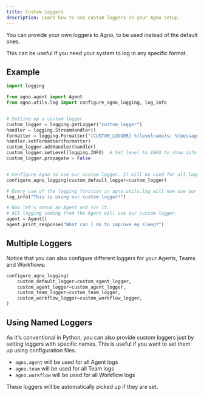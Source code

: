 ```yaml
---
title: Custom Loggers
description: Learn how to use custom loggers in your Agno setup.
---
```


You can provide your own loggers to Agno, to be used instead of the default ones.

This can be useful if you need your system to log in any specific format.

## Example

```python
import logging

from agno.agent import Agent
from agno.utils.log import configure_agno_logging, log_info


# Setting up a custom logger
custom_logger = logging.getLogger("custom_logger")
handler = logging.StreamHandler()
formatter = logging.Formatter("[CUSTOM_LOGGER] %(levelname)s: %(message)s")
handler.setFormatter(formatter)
custom_logger.addHandler(handler)
custom_logger.setLevel(logging.INFO)  # Set level to INFO to show info messages
custom_logger.propagate = False


# Configure Agno to use our custom logger. It will be used for all logging.
configure_agno_logging(custom_default_logger=custom_logger)

# Every use of the logging function in agno.utils.log will now use our custom logger.
log_info("This is using our custom logger!")

# Now let's setup an Agent and run it.
# All logging coming from the Agent will use our custom logger.
agent = Agent()
agent.print_response("What can I do to improve my sleep?")
```

## Multiple Loggers

Notice that you can also configure different loggers for your Agents, Teams and Workflows:

```python
configure_agno_logging(
    custom_default_logger=custom_agent_logger,
    custom_agent_logger=custom_agent_logger,
    custom_team_logger=custom_team_logger,
    custom_workflow_logger=custom_workflow_logger,
)
```

## Using Named Loggers

As it's conventional in Python, you can also provide custom loggers just by setting loggers with specific names. This is useful if you want to set them up using configuration files.

- `agno.agent` will be used for all Agent logs
- `agno.team` will be used for all Team logs
- `agno.workflow` will be used for all Workflow logs

These loggers will be automatically picked up if they are set.
